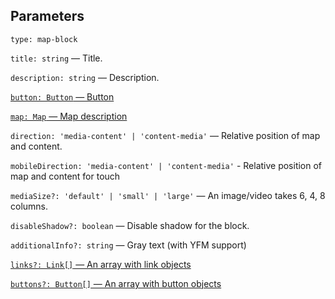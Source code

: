 

<Meta of={MapStories} />
<StoryTemplate>

## Parameters

`type: map-block`

`title: string` — Title.

`description: string` — Description.

[`button: Button` — Button](?path=/docs/documentation-types--docs#button)

[`map: Map` — Map description](?path=/story/components-map--y-map&viewMode=docs)

`direction: 'media-content' | 'content-media'` — Relative position of map and content.

`mobileDirection: 'media-content' | 'content-media'` - Relative position of map and content for touch

`mediaSize?: 'default' | 'small' | 'large'` — An image/video takes 6, 4, 8 columns.

`disableShadow?: boolean` — Disable shadow for the block.

`additionalInfo?: string` — Gray text (with YFM support)

[`links?: Link[]` — An array with link objects](?path=/docs/documentation-types--docs#link)

[`buttons?: Button[]` — An array with button objects](?path=/docs/documentation-types--docs#button)
</StoryTemplate>
